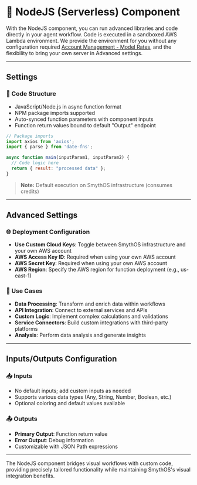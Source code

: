 # 🚀 NodeJS (Serverless) Component

With the NodeJS component, you can run advanced libraries and code directly in your agent workflow. Code is executed in a sandboxed AWS Lambda environment. We provide the environment for you without any configuration required [Account Management - Model Rates](/docs/account-management/model-rates), and the flexibility to bring your own server in Advanced settings.

<Arcade src="https://demo.arcade.software/nGmhHgytddwjdFCedz9R?embed&embed_mobile=tab&embed_desktop=inline&show_copy_link=true" title="SmythOS | Serverless Code"/>

---

## Settings

### 📝 Code Structure
- JavaScript/Node.js in async function format
- NPM package imports supported
- Auto-synced function parameters with component inputs
- Function return values bound to default "Output" endpoint

```javascript
// Package imports
import axios from 'axios';
import { parse } from 'date-fns';

async function main(inputParam1, inputParam2) {
  // Code logic here
  return { result: "processed data" };
}
```

> **Note:** Default execution on SmythOS infrastructure (consumes credits)

---

## Advanced Settings

### 🌐 Deployment Configuration
- **Use Custom Cloud Keys**: Toggle between SmythOS infrastructure and your own AWS account
- **AWS Access Key ID**: Required when using your own AWS account
- **AWS Secret Key**: Required when using your own AWS account
- **AWS Region**: Specify the AWS region for function deployment (e.g., us-east-1)

### 🚀 Use Cases
- **Data Processing**: Transform and enrich data within workflows
- **API Integration**: Connect to external services and APIs
- **Custom Logic**: Implement complex calculations and validations
- **Service Connectors**: Build custom integrations with third-party platforms
- **Analysis**: Perform data analysis and generate insights

---

## Inputs/Outputs Configuration

### 📥 Inputs
- No default inputs; add custom inputs as needed
- Supports various data types (Any, String, Number, Boolean, etc.)
- Optional coloring and default values available

### 📤 Outputs
- **Primary Output**: Function return value
- **Error Output**: Debug information
- Customizable with JSON Path expressions

---

The NodeJS component bridges visual workflows with custom code, providing precisely tailored functionality while maintaining SmythOS's visual integration benefits.